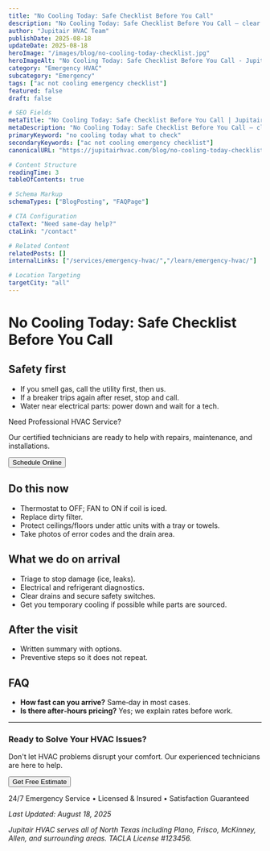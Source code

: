 ```yaml
---
title: "No Cooling Today: Safe Checklist Before You Call"
description: "No Cooling Today: Safe Checklist Before You Call — clear steps, practical detail, and when to call a pro in North Texas."
author: "Jupitair HVAC Team"
publishDate: 2025-08-18
updateDate: 2025-08-18
heroImage: "/images/blog/no-cooling-today-checklist.jpg"
heroImageAlt: "No Cooling Today: Safe Checklist Before You Call - Jupitair HVAC"
category: "Emergency HVAC"
subcategory: "Emergency"
tags: ["ac not cooling emergency checklist"]
featured: false
draft: false

# SEO Fields
metaTitle: "No Cooling Today: Safe Checklist Before You Call | Jupitair HVAC"
metaDescription: "No Cooling Today: Safe Checklist Before You Call — clear steps, practical detail, and when to call a pro in North Texas."
primaryKeyword: "no cooling today what to check"
secondaryKeywords: ["ac not cooling emergency checklist"]
canonicalURL: "https://jupitairhvac.com/blog/no-cooling-today-checklist"

# Content Structure
readingTime: 3
tableOfContents: true

# Schema Markup
schemaTypes: ["BlogPosting", "FAQPage"]

# CTA Configuration
ctaText: "Need same-day help?"
ctaLink: "/contact"

# Related Content
relatedPosts: []
internalLinks: ["/services/emergency-hvac/","/learn/emergency-hvac/"]

# Location Targeting
targetCity: "all"
---
```



# No Cooling Today: Safe Checklist Before You Call



## Safety first
- If you smell gas, call the utility first, then us.
- If a breaker trips again after reset, stop and call.
- Water near electrical parts: power down and wait for a tech.



<div class="bg-blue-50 border-l-4 border-blue-500 p-6 my-8">
  <p class="text-lg font-semibold text-blue-900">Need Professional HVAC Service?</p>
  <p class="text-blue-800 mt-2">Our certified technicians are ready to help with repairs, maintenance, and installations.</p>
  <div class="mt-4 flex gap-4">
    <PhoneLink variant="button" size="lg" context="blog" class="inline-flex" />
    <Button href="/schedule" variant="secondary">Schedule Online</Button>
  </div>
</div>

## Do this now
- Thermostat to OFF; FAN to ON if coil is iced.
- Replace dirty filter.
- Protect ceilings/floors under attic units with a tray or towels.
- Take photos of error codes and the drain area.


## What we do on arrival
- Triage to stop damage (ice, leaks).
- Electrical and refrigerant diagnostics.
- Clear drains and secure safety switches.
- Get you temporary cooling if possible while parts are sourced.


## After the visit
- Written summary with options.
- Preventive steps so it does not repeat.


## FAQ
- **How fast can you arrive?** Same‑day in most cases.
- **Is there after‑hours pricing?** Yes; we explain rates before work.

---

<PremiumCard variant="elevated" padding="lg" class="mt-12">
  <div class="text-center">
    <h3 class="text-2xl font-bold text-gray-900 mb-4">Ready to Solve Your HVAC Issues?</h3>
    <p class="text-lg text-gray-600 mb-6">
      Don't let HVAC problems disrupt your comfort. Our experienced technicians are here to help.
    </p>
    <div class="flex flex-col sm:flex-row gap-4 justify-center">
      <PhoneLink variant="button" size="lg" context="blog" class="inline-flex" />
      <Button href="/contact" variant="outline" size="lg">
        Get Free Estimate
      </Button>
    </div>
    <p class="text-sm text-gray-500 mt-4">
      24/7 Emergency Service • Licensed & Insured • Satisfaction Guaranteed
    </p>
  </div>
</PremiumCard>

*Last Updated: August 18, 2025*

*Jupitair HVAC serves all of North Texas including Plano, Frisco, McKinney, Allen, and surrounding areas. TACLA License #123456.*
